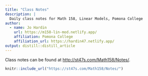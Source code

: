 ```yaml
---
title: "Class Notes"
description: |
  Daily class notes for Math 158, Linear Models, Pomona College
author:
  - name: Jo Hardin 
    url: https://m158-lin-mod.netlify.app/
    affiliation: Pomona College
    affiliation_url: https://hardin47.netlify.app/
output: distill::distill_article
---
```



Class notes can be found at <a href="http://st47s.com/Math158/Notes/" target="_blank">http://st47s.com/Math158/Notes/</a>.

<p>   </p>

```r
knitr::include_url("https://st47s.com/Math158/Notes/")
```




